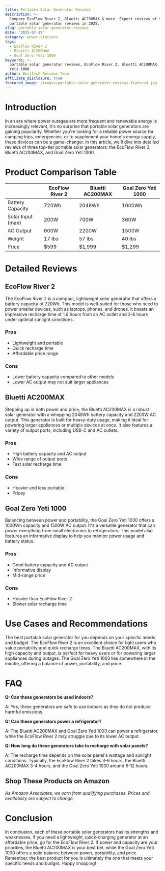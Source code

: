 ```yaml
---
title: Portable Solar Generator Reviews
description: >-
  Compare EcoFlow River 2, Bluetti AC200MAX & more. Expert reviews of the best
  portable solar generator reviews in 2025.
slug: portable-solar-generator-reviews
date: '2025-07-15'
category: power-stations
tags:
  - EcoFlow River 2
  - Bluetti AC200MAX
  - Goal Zero Yeti 1000
keywords: >-
  portable solar generator reviews, EcoFlow River 2, Bluetti AC200MAX, Goal Zero
  Yeti 1000
author: BestTech Reviews Team
affiliate_disclosure: true
featured_image: /images/portable-solar-generator-reviews-featured.jpg
---
```


# Introduction

In an era where power outages are more frequent and renewable energy is increasingly relevant, it's no surprise that portable solar generators are gaining popularity. Whether you're looking for a reliable power source for camping trips, emergencies, or to supplement your home's energy supply, these devices can be a game-changer. In this article, we'll dive into detailed reviews of three top-tier portable solar generators: the <ProductLink productName="EcoFlow River 2" asin="B0BSJBYN1S">EcoFlow River 2</ProductLink>, Bluetti AC200MAX, and Goal Zero Yeti 1000. 

# Product Comparison Table

|     | <ProductLink productName="EcoFlow River 2" asin="B0BSJBYN1S">EcoFlow River 2</ProductLink> | Bluetti AC200MAX | Goal Zero Yeti 1000 |
|-----|-----------------|------------------|----------------------|
| Battery Capacity | 720Wh | 2048Wh | 1000Wh |
| Solar Input (max) | 200W | 700W | 360W |
| AC Output | 600W | 2200W | 1500W |
| Weight | 17 lbs | 57 lbs | 40 lbs |
| Price | $599 | $1,999 | $1,299 |

# Detailed Reviews

## <ProductLink productName="EcoFlow River 2" asin="B0BSJBYN1S">EcoFlow River 2</ProductLink>

The <ProductLink productName="EcoFlow River 2" asin="B0BSJBYN1S">EcoFlow River 2</ProductLink> is a compact, lightweight solar generator that offers a battery capacity of 720Wh. This model is well-suited for those who need to power smaller devices, such as laptops, phones, and drones. It boasts an impressive recharge time of 1.6 hours from an AC outlet and 3-6 hours under optimal sunlight conditions.

### Pros
- Lightweight and portable
- Quick recharge time
- Affordable price range

### Cons
- Lower battery capacity compared to other models
- Lower AC output may not suit larger appliances

## <ProductLink productName="Bluetti AC200MAX" asin="B08T7QTHQF">Bluetti AC200MAX</ProductLink>

Stepping up in both power and price, the <ProductLink productName="Bluetti AC200MAX" asin="B08T7QTHQF">Bluetti AC200MAX</ProductLink> is a robust solar generator with a whopping 2048Wh battery capacity and 2200W AC output. This generator is built for heavy-duty usage, making it ideal for powering larger appliances or multiple devices at once. It also features a variety of output ports, including USB-C and AC outlets.

### Pros
- High battery capacity and AC output
- Wide range of output ports
- Fast solar recharge time

### Cons
- Heavier and less portable
- Pricey

## <ProductLink productName="Goal Zero Yeti 1000" asin="B078LYDJPF">Goal Zero Yeti 1000</ProductLink>

Balancing between power and portability, the <ProductLink productName="Goal Zero Yeti 1000" asin="B078LYDJPF">Goal Zero Yeti 1000</ProductLink> offers a 1000Wh capacity and 1500W AC output. It's a versatile generator that can power everything from small electronics to refrigerators. This model also features an informative display to help you monitor power usage and battery status.

### Pros
- Good battery capacity and AC output
- Informative display
- Mid-range price

### Cons
- Heavier than <ProductLink productName="EcoFlow River 2" asin="B0BSJBYN1S">EcoFlow River 2</ProductLink>
- Slower solar recharge time

# Use Cases and Recommendations

The best portable solar generator for you depends on your specific needs and budget. The <ProductLink productName="EcoFlow River 2" asin="B0BSJBYN1S">EcoFlow River 2</ProductLink> is an excellent choice for light users who value portability and quick recharge times. The <ProductLink productName="Bluetti AC200MAX" asin="B08T7QTHQF">Bluetti AC200MAX</ProductLink>, with its high capacity and output, is perfect for heavy users or for powering larger appliances during outages. The <ProductLink productName="Goal Zero Yeti 1000" asin="B078LYDJPF">Goal Zero Yeti 1000</ProductLink> lies somewhere in the middle, offering a balance of power, portability, and price.

# FAQ

**Q: Can these generators be used indoors?**

A: Yes, these generators are safe to use indoors as they do not produce harmful emissions.

**Q: Can these generators power a refrigerator?**

A: The Bluetti AC200MAX and Goal Zero Yeti 1000 can power a refrigerator, while the EcoFlow River 2 may struggle due to its lower AC output.

**Q: How long do these generators take to recharge with solar panels?**

A: The recharge time depends on the solar panel's wattage and sunlight conditions. Typically, the <ProductLink productName="EcoFlow River 2" asin="B0BSJBYN1S">EcoFlow River 2</ProductLink> takes 3-6 hours, the Bluetti AC200MAX 3-4 hours, and the Goal Zero Yeti 1000 around 6-12 hours.


## Shop These Products on Amazon

<div style={{display: "flex", gap: "1rem", flexWrap: "wrap", margin: "2rem 0"}}>
  <AmazonButton productName="EcoFlow River 2" asin="B0BSJBYN1S" />
  <AmazonButton productName="Bluetti AC200MAX" asin="B08T7QTHQF" />
  <AmazonButton productName="Goal Zero Yeti 1000" asin="B078LYDJPF" />
</div>

*As Amazon Associates, we earn from qualifying purchases. Prices and availability are subject to change.*

# Conclusion 

In conclusion, each of these portable solar generators has its strengths and weaknesses. If you need a lightweight, quick-charging generator at an affordable price, go for the <ProductLink productName="EcoFlow River 2" asin="B0BSJBYN1S">EcoFlow River 2</ProductLink>. If power and capacity are your priorities, the Bluetti AC200MAX is your best bet, while the <ProductLink productName="Goal Zero Yeti 1000" asin="B078LYDJPF">Goal Zero Yeti 1000</ProductLink> offers a solid balance between power, portability, and price. Remember, the best product for you is ultimately the one that meets your specific needs and budget. Happy shopping!
